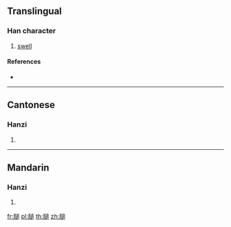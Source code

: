 {{character info/new}}
==Translingual==

===Han character===
{{Han char|rn=130|rad=肉|as=10|sn=14|four=77237|canj=BYHR}}

# [[swell]]

====References====
* {{Han ref|kx=0990.330|dkj=29768|dj=1443.190|hdz=32097.090|uh=8187|ud=33159|bh=E3A7|bd=58279}}

----

==Cantonese==

===Hanzi===
{{yue-hanzi|jyut=|y=jeui6}}

# {{defn|lang=yue|sort=肉10}}

----

==Mandarin==

===Hanzi===
{{cmn-hanzi|pin=[[zhuì]] ([[zhui4]])|wg=chui<sup>4</sup>}}

# {{defn|lang=cmn|sort=肉10}}

[[fr:膇]]
[[pl:膇]]
[[th:膇]]
[[zh:膇]]